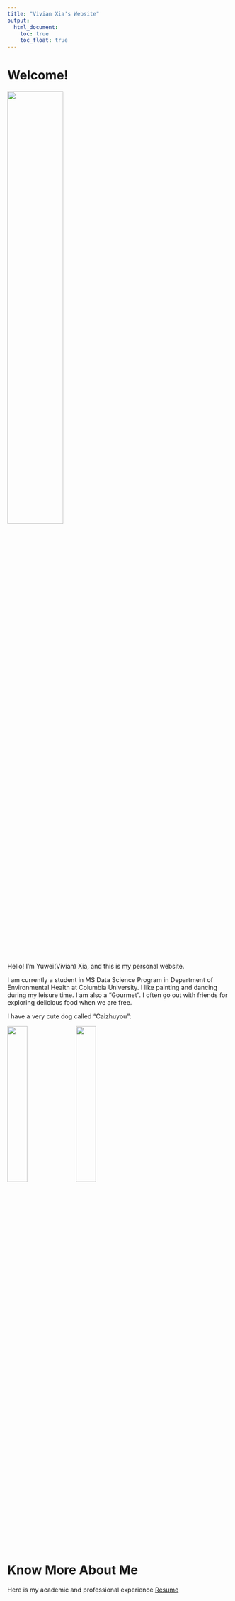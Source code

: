 ```yaml
---
title: "Vivian Xia's Website"
output: 
  html_document:
    toc: true
    toc_float: true
---
```


# Welcome!
<img src="image/My Photo.jpg" style="width:50%">
  
Hello! I’m Yuwei(Vivian) Xia, and this is my personal website. 

I am currently a student in MS Data Science Program in Department of Environmental Health at Columbia University. 
I like painting and dancing during my leisure time. I am also a "Gourmet". I often go out with friends for exploring delicious food when we are free.

I have a very cute dog called "Caizhuyou":

<img src="image/My Dog 1.jpg" style="width:30%">
<img src="image/My Dog 2.jpg" style="width:30%">

# Know More About Me
  Here is my academic and professional experience [Resume](About-me.html)


